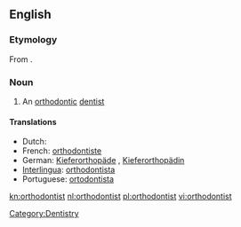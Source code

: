 ==English==

===Etymology===
From {{suffix|orthodontic|ist}}.

===Noun===
{{en-noun}}

# An [[orthodontic]] [[dentist]]

====Translations====
* Dutch: {{t-|nl|orthodontist}}
* French: [[orthodontiste]]
* German: [[Kieferorthopäde]] {{m}}, [[Kieferorthopädin]] {{f}}
* [[Interlingua]]: [[orthodontista]]
* Portuguese: [[ortodontista]] {{m|f}}

[[Category:Dentistry]]

[[kn:orthodontist]]
[[nl:orthodontist]]
[[pl:orthodontist]]
[[vi:orthodontist]]